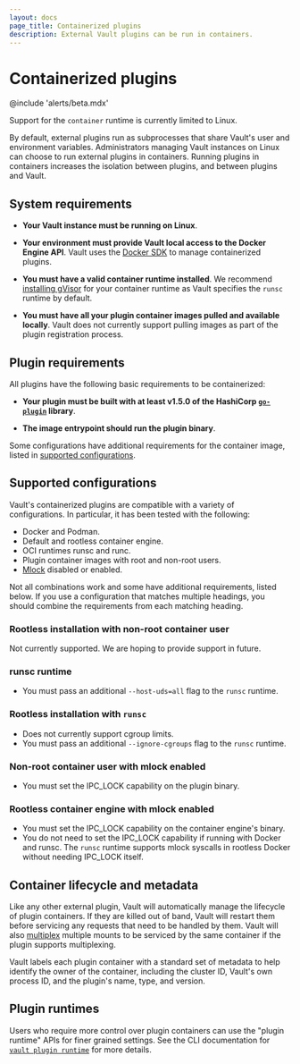 ```yaml
---
layout: docs
page_title: Containerized plugins
description: External Vault plugins can be run in containers.
---
```


# Containerized plugins

@include 'alerts/beta.mdx'

<Note title="Limited OS support">

  Support for the `container` runtime is currently limited to Linux.

</Note>

By default, external plugins run as subprocesses that share Vault's user and
environment variables. Administrators managing Vault instances on Linux can
choose to run external plugins in containers. Running plugins in containers
increases the isolation between plugins, and between plugins and Vault.

## System requirements

- **Your Vault instance must be running on Linux**.

- **Your environment must provide Vault local access to the Docker Engine API**.
  Vault uses the [Docker SDK](https://pkg.go.dev/github.com/docker/docker) to
  manage containerized plugins.

- **You must have a valid container runtime installed**. We recommend
  [installing gVisor](https://gvisor.dev/docs/user_guide/install/) for your
  container runtime as Vault specifies the `runsc` runtime by default.

- **You must have all your plugin container images pulled and available locally**.
  Vault does not currently support pulling images as part of the plugin
  registration process.

## Plugin requirements

All plugins have the following basic requirements to be containerized:

- **Your plugin must be built with at least v1.5.0 of the HashiCorp
  [`go-plugin`](https://github.com/hashicorp/go-plugin) library**.

- **The image entrypoint should run the plugin binary**.

Some configurations have additional requirements for the container image, listed
in [supported configurations](#supported-configurations).

## Supported configurations

Vault's containerized plugins are compatible with a variety of configurations.
In particular, it has been tested with the following:

- Docker and Podman.
- Default and rootless container engine.
- OCI runtimes runsc and runc.
- Plugin container images with root and non-root users.
- [Mlock](/vault/docs/configuration#disable_mlock) disabled or enabled.

Not all combinations work and some have additional requirements, listed below.
If you use a configuration that matches multiple headings, you should combine
the requirements from each matching heading.

### Rootless installation with non-root container user

Not currently supported. We are hoping to provide support in future.

### runsc runtime

- You must pass an additional `--host-uds=all` flag to the `runsc` runtime.

### Rootless installation with `runsc`

- Does not currently support cgroup limits.
- You must pass an additional `--ignore-cgroups` flag to the `runsc` runtime.

### Non-root container user with mlock enabled

- You must set the IPC_LOCK capability on the plugin binary.

### Rootless container engine with mlock enabled

- You must set the IPC_LOCK capability on the container engine's binary.
- You do not need to set the IPC_LOCK capability if running with Docker and runsc.
  The `runsc` runtime supports mlock syscalls in rootless Docker without needing
  IPC_LOCK itself.

## Container lifecycle and metadata

Like any other external plugin, Vault will automatically manage the lifecycle
of plugin containers. If they are killed out of band, Vault will restart them
before servicing any requests that need to be handled by them. Vault will also
[multiplex](/vault/docs/plugins/plugin-architecture#plugin-multiplexing) multiple
mounts to be serviced by the same container if the plugin supports multiplexing.

Vault labels each plugin container with a standard set of metadata to help
identify the owner of the container, including the cluster ID, Vault's own
process ID, and the plugin's name, type, and version.

## Plugin runtimes

Users who require more control over plugin containers can use the "plugin
runtime" APIs for finer grained settings. See the CLI documentation for
[`vault plugin runtime`](/vault/docs/commands/plugin/runtime) for more details.
